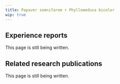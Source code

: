 ---
title: Papaver somnifarem + Phyllomedusa bicolor
wip: true
---

## Experience reports

This page is still being written.

## Related research publications

This page is still being written.

